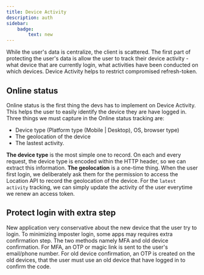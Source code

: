 ```yaml
---
title: Device Activity
description: auth
sidebar:
    badge:
        text: new
---
```


While the user's data is centralize, the client is scattered. The first part of protecting the user's data is allow the user to track their device activity - what device that are currently login, what activities have been conducted on which devices. Device Activity helps to restrict compromised refresh-token.

## Online status

Online status is the first thing the devs has to implement on Device Activity. This helps the user to easily identify the device they are have logged in. Three things we must capture in the Online status tracking are:

- Device type (Platform type (Mobile | Desktop), OS, browser type)
- The geolocation of the device
- The lastest activity.

**The device type** is the most simple one to record. On each and every request, the device type is encoded within the HTTP header, so we can extract this information.
**The geolocation** is a one-time thing. When the user first login, we deliberately ask them for the permission to access the Location API to record the geolocation of the device. For the `latest activity` tracking, we can simply update the activity of the user everytime we renew an access token.

## Protect login with extra step

New application very conservative about the new device that the user try to login. To minimizing imposter login, some apps may requires extra confirmation step. The two methods namely MFA and old device confirmation. For MFA, an OTP or magic link is sent to the user's email/phone number. For old device confirmation, an OTP is created on the old devices, that the user must use an old device that have logged in to confirm the code. 

